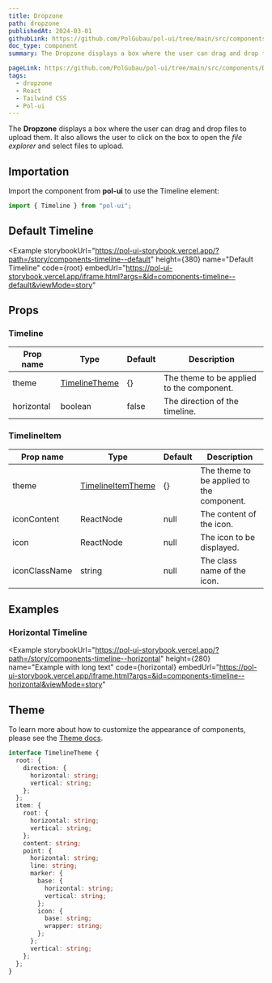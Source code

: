 ```yaml
---
title: Dropzone
path: dropzone
publishedAt: 2024-03-01
githubLink: https://github.com/PolGubau/pol-ui/tree/main/src/components/Dropzone
doc_type: component
summary: The Dropzone displays a box where the user can drag and drop files to upload them. It also allows the user to click on the box to open the file explorer and select files to upload.

pageLink: https://github.com/PolGubau/pol-ui/tree/main/src/components/Dropzone
tags:
  - dropzone
  - React
  - Tailwind CSS
  - Pol-ui
---
```




The **Dropzone** displays a box where the user can drag and drop files to upload them. It also allows the user to click on the box to open the _file explorer_ and select files to upload.

## Importation

Import the component from **pol-ui** to use the Timeline element:

```jsx
import { Timeline } from "pol-ui";
```

## Default Timeline

<Example
  storybookUrl="https://pol-ui-storybook.vercel.app/?path=/story/components-timeline--default"
  height={380}
  name="Default Timeline"
  code={root}
  embedUrl="https://pol-ui-storybook.vercel.app/iframe.html?args=&id=components-timeline--default&viewMode=story"
>
  <RootCode />
</Example>

## Props

### Timeline

| Prop name  | Type                    | Default | Description                               |
| ---------- | ----------------------- | ------- | ----------------------------------------- |
| theme      | [TimelineTheme](#theme) | {}      | The theme to be applied to the component. |
| horizontal | boolean                 | false   | The direction of the timeline.            |

### TimelineItem

| Prop name     | Type                        | Default | Description                               |
| ------------- | --------------------------- | ------- | ----------------------------------------- |
| theme         | [TimelineItemTheme](#theme) | {}      | The theme to be applied to the component. |
| iconContent   | ReactNode                   | null    | The content of the icon.                  |
| icon          | ReactNode                   | null    | The icon to be displayed.                 |
| iconClassName | string                      | null    | The class name of the icon.               |

## Examples

### Horizontal Timeline

<Example
  storybookUrl="https://pol-ui-storybook.vercel.app/?path=/story/components-timeline--horizontal"
  height={280}
  name="Example with long text"
  code={horizontal}
  embedUrl="https://pol-ui-storybook.vercel.app/iframe.html?args=&id=components-timeline--horizontal&viewMode=story"
>
  <HorizontalCode />
</Example>

## Theme

To learn more about how to customize the appearance of components, please see the [Theme docs](/docs/theming).

```ts
interface TimelineTheme {
  root: {
    direction: {
      horizontal: string;
      vertical: string;
    };
  };
  item: {
    root: {
      horizontal: string;
      vertical: string;
    };
    content: string;
    point: {
      horizontal: string;
      line: string;
      marker: {
        base: {
          horizontal: string;
          vertical: string;
        };
        icon: {
          base: string;
          wrapper: string;
        };
      };
      vertical: string;
    };
  };
}
```
